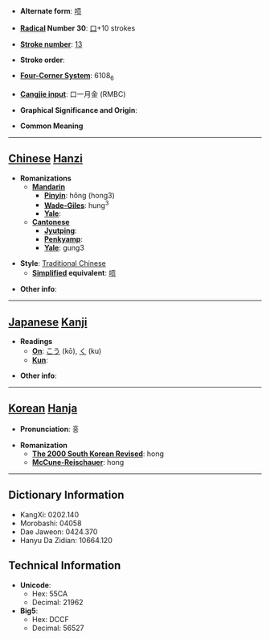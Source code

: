* '''Alternate form''': [[唝]]

* '''[[Wiktionary:Chinese radical index| Radical]] Number 30''': [[Wiktionary:Chinese radical index 口|口]]+10 strokes

* '''[[Wiktionary:Chinese total strokes index|Stroke number]]''': [[Wiktionary:Chinese total strokes index 13|13]]

* '''Stroke order''': 

* '''[[Wiktionary:Chinese four corner index|Four-Corner System]]''': 6108<sub>6</sub>

* '''[[Wiktionary:Chinese Cangjie index|Cangjie input]]''': 口一月金 (RMBC)

* '''Graphical Significance and Origin''': 

* '''Common Meaning'''

----

== [[Chinese]] [[Hanzi]] ==

* '''Romanizations'''
** '''[[Mandarin]]'''
*** '''[[Pinyin]]''': hǒng (hong3)
*** '''[[Wade-Giles]]''': hung<sup>3</sup>
*** '''[[Yale]]''': 
** '''[[Cantonese]]'''
*** '''[[Jyutping]]''':
*** '''[[Penkyamp]]''': 
*** '''[[Yale]]''': gung3

* '''Style''': [[Traditional Chinese]] 
** '''[[Simplified Chinese|Simplified]] equivalent''': [[唝]]

* '''Other info''': 

----

== [[Japanese]] [[Kanji]] ==

* '''Readings'''
** '''[[On]]''': [[こう]] (kō), [[く]] (ku)
** '''[[Kun]]''': 

* '''Other info''':  

----

== [[Korean]] [[Hanja]] ==

* '''Pronunciation''': 홍

* '''Romanization'''
** '''[[The 2000 South Korean Revised Romanization|The 2000 South Korean Revised]]''': hong
** '''[[McCune-Reischauer]]''': hong

----

== Dictionary Information ==

* KangXi: 0202.140
* Morobashi: 04058
* Dae Jaweon: 0424.370
* Hanyu Da Zidian: 10664.120

== Technical Information ==

* '''Unicode''':
** Hex: 55CA
** Decimal: 21962
* '''Big5''':
** Hex: DCCF
** Decimal: 56527